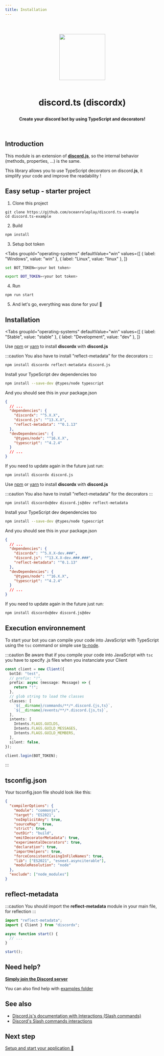 ```yaml
---
title: Installation
---
```


#

<p align="center">
  <br />
  <img src="https://i.imgur.com/kSLOEIF.png" width="150px" />
  <br />
  <br />
  <h1 align="center">
    <p align="center">discord.ts (discordx)</p>
  </h1>
  <p align="center">
    <b>Create your discord bot by using TypeScript and decorators!</b>
  </p>
  <br />
</p>

## Introduction

This module is an extension of **[discord.js](https://discord.js.org)**, so the internal behavior (methods, properties, ...) is the same.

This library allows you to use TypeScript decorators on discord.**js**, it simplify your code and improve the readability !

## Easy setup - starter project

1. Clone this project

```
git clone https://github.com/oceanroleplay/discord.ts-example
cd discord.ts-example
```

2. Build

```bash npm2yarn
npm install
```

3. Setup bot token

<Tabs
  groupId="operating-systems"
  defaultValue="win"
  values={[
    { label: "Windows", value: "win" },
    { label: "Linux", value: "linux" },
  ]}
>
<TabItem value="win">

```bash
set BOT_TOKEN=<your bot token>
```

</TabItem>

<TabItem value="linux">

```bash
export BOT_TOKEN=<your bot token>
```

</TabItem>
</Tabs>

4. Run

```bash npm2yarn
npm run start
```

5. And let's go, everything was done for you! 🚀

## Installation

<Tabs
  groupId="operating-systems"
  defaultValue="win"
  values={[
    { label: "Stable", value: "stable" },
    { label: "Development", value: "dev" },
  ]}
>
<TabItem value="stable">

Use [npm](https://www.npmjs.com/package/discordx) or [yarn](https://yarnpkg.com/package/discordx) to install **discordx** with **discord.js**

:::caution
You also have to install "reflect-metadata" for the decorators
:::

```bash npm2yarn
npm install discordx reflect-metadata discord.js
```

Install your TypeScript dev dependencies too

```bash npm2yarn
npm install --save-dev @types/node typescript
```

And you should see this in your package.json

```json title="package.json"
{
  // ...
  "dependencies": {
    "discordx": "^5.X.X",
    "discord.js": "^13.X.X",
    "reflect-metadata": "^0.1.13"
  },
  "devDependencies": {
    "@types/node": "^16.X.X",
    "typescript": "^4.2.4"
  }
  // ...
}
```

If you need to update again in the future just run:

```bash npm2yarn
npm install discordx discord.js
```

</TabItem>

<TabItem value="dev">

Use [npm](https://www.npmjs.com/package/discordx) or [yarn](https://yarnpkg.com/package/discordx) to install **discordx** with **discord.js**

:::caution
You also have to install "reflect-metadata" for the decorators
:::

```bash npm2yarn
npm install discordx@dev discord.js@dev reflect-metadata
```

Install your TypeScript dev dependencies too

```bash npm2yarn
npm install --save-dev @types/node typescript
```

And you should see this in your package.json

```json title="package.json"
{
  // ...
  "dependencies": {
    "discordx": "^5.X.X-dev.###",
    "discord.js": "^13.X.X-dev.###.###",
    "reflect-metadata": "^0.1.13"
  },
  "devDependencies": {
    "@types/node": "^16.X.X",
    "typescript": "^4.2.4"
  }
  // ...
}
```

If you need to update again in the future just run:

```bash npm2yarn
npm install discordx@dev discord.js@dev
```

</TabItem>
</Tabs>

## Execution environnement

To start your bot you can compile your code into JavaScript with TypeScript using the `tsc` command or simple use [ts-node](https://www.npmjs.com/package/ts-node).

:::caution
Be aware that if you compile your code into JavaScript with `tsc` you have to specify .js files when you instanciate your Client

```ts
const client = new Client({
  botId: "test",
  // prefix: "!",
  prefix: async (message: Message) => {
    return "!";
  },
  // glob string to load the classes
  classes: [
    `${__dirname}/commands/**/*.discord.{js,ts}`,
    `${__dirname}/events/**/*.discord.{js,ts}`,
  ],
  intents: [
    Intents.FLAGS.GUILDS,
    Intents.FLAGS.GUILD_MESSAGES,
    Intents.FLAGS.GUILD_MEMBERS,
  ],
  silent: false,
});

client.login(BOT_TOKEN);
```

:::

## tsconfig.json

Your tsconfig.json file should look like this:

```json title="tsconfig.json"
{
  "compilerOptions": {
    "module": "commonjs",
    "target": "ES2021",
    "noImplicitAny": true,
    "sourceMap": true,
    "strict": true,
    "outDir": "build",
    "emitDecoratorMetadata": true,
    "experimentalDecorators": true,
    "declaration": true,
    "importHelpers": true,
    "forceConsistentCasingInFileNames": true,
    "lib": ["ES2021", "esnext.asynciterable"],
    "moduleResolution": "node"
  },
  "exclude": ["node_modules"]
}
```

## reflect-metadata

:::caution
You should import the **reflect-metadata** module in your main file, for reflection
:::

```ts
import "reflect-metadata";
import { Client } from "discordx";

async function start() {
  // ...
}

start();
```

## Need help?

**[Simply join the Discord server](https://discord.gg/VDjwu8E)**

You can also find help with [examples folder](https://github.com/oceanroleplay/discord.ts/tree/main/examples)

## See also

- [Discord.js's documentation with Interactions (Slash commands)](https://discord.js.org/#/docs/main/master/general/welcome)
- [Discord's Slash commands interactions](https://discord.com/developers/docs/interactions/slash-commands)

## Next step

[Setup and start your application 🚀](/docs/general/client)

